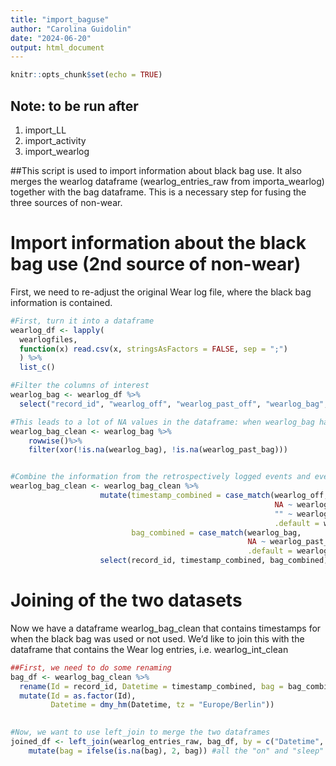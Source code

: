 ---
title: "import_baguse"
author: "Carolina Guidolin"
date: "2024-06-20"
output: html_document
---

```{r setup, include=FALSE}
knitr::opts_chunk$set(echo = TRUE)
```

## Note: to be run after 
1) import_LL
2) import_activity
3) import_wearlog

##This script is used to import information about black bag use. It also merges the wearlog dataframe (wearlog_entries_raw from importa_wearlog) together with the bag dataframe. This is a necessary step for fusing the three sources of non-wear.

# Import information about the black bag use (2nd source of non-wear)
First, we need to re-adjust the original Wear log file, where the black bag information is contained.
```{r pressure, echo=FALSE}
#First, turn it into a dataframe
wearlog_df <- lapply(
  wearlogfiles, 
  function(x) read.csv(x, stringsAsFactors = FALSE, sep = ";")
  ) %>% 
  list_c()

#Filter the columns of interest
wearlog_bag <- wearlog_df %>%
  select("record_id", "wearlog_off", "wearlog_past_off", "wearlog_bag", "wearlog_past_bag")

#This leads to a lot of NA values in the dataframe: when wearlog_bag has value, wearlog_past_bag is NA and viceversa. We want to delete rows where these values are both NA, as they are not useful for us right now. 
wearlog_bag_clean <- wearlog_bag %>%
    rowwise()%>%
    filter(xor(!is.na(wearlog_bag), !is.na(wearlog_past_bag)))


#Combine the information from the retrospectively logged events and events logged "in real time"
wearlog_bag_clean <- wearlog_bag_clean %>%
                    mutate(timestamp_combined = case_match(wearlog_off,
                                                           NA ~ wearlog_past_off, #if wearlog_off is NA, wearlog_past_off is taken
                                                           "" ~ wearlog_past_off, #if wearlog_off is empty, wearlog_past_off is taken
                                                           .default = wearlog_off),
                           bag_combined = case_match(wearlog_bag,
                                                     NA ~ wearlog_past_bag, #if wearlog_bag is NA, wearlog_past_bag is taken
                                                     .default = wearlog_bag))%>%
                    select(record_id, timestamp_combined, bag_combined) #select columns of interest

```


# Joining of the two datasets 
Now we have a dataframe wearlog_bag_clean that contains timestamps for when the black bag was used or not used. We'd like to join this with the dataframe that contains the Wear log entries, i.e. wearlog_int_clean
```{r pressure, echo=FALSE}

##First, we need to do some renaming 
bag_df <- wearlog_bag_clean %>%
  rename(Id = record_id, Datetime = timestamp_combined, bag = bag_combined) %>%
  mutate(Id = as.factor(Id),
         Datetime = dmy_hm(Datetime, tz = "Europe/Berlin"))
  

#Now, we want to use left_join to merge the two dataframes 
joined_df <- left_join(wearlog_entries_raw, bag_df, by = c("Datetime", "Id")) %>%
    mutate(bag = ifelse(is.na(bag), 2, bag)) #all the "on" and "sleep" intervals have bag = NA (since no bag was used here), so we give it a value of 2 

```


